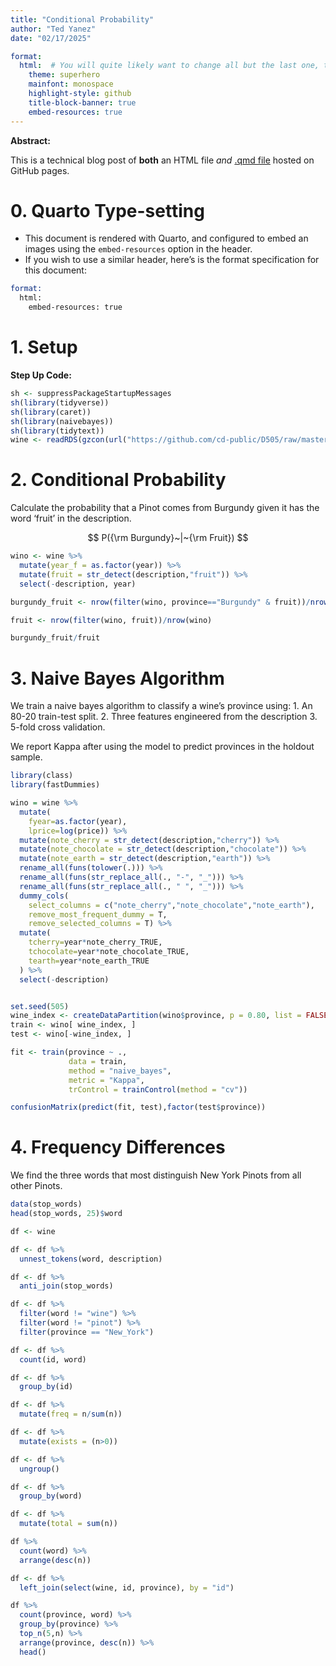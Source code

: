 ```yaml
---
title: "Conditional Probability"
author: "Ted Yanez"
date: "02/17/2025"

format: 
  html:  # You will quite likely want to change all but the last one, to taste
    theme: superhero  
    mainfont: monospace
    highlight-style: github
    title-block-banner: true
    embed-resources: true
---
```


**Abstract:**

This is a technical blog post of **both** an HTML file *and* [.qmd file](https://raw.githubusercontent.com/cd-public/D505/refs/heads/master/hws/src/cond.qmd) hosted on GitHub pages.

# 0. Quarto Type-setting

- This document is rendered with Quarto, and configured to embed an images using the `embed-resources` option in the header.
- If you wish to use a similar header, here's is the format specification for this document:

```email
format: 
  html:
    embed-resources: true
```

# 1. Setup

**Step Up Code:**

```r
sh <- suppressPackageStartupMessages
sh(library(tidyverse))
sh(library(caret))
sh(library(naivebayes))
sh(library(tidytext))
wine <- readRDS(gzcon(url("https://github.com/cd-public/D505/raw/master/dat/pinot.rds")))
```

# 2. Conditional Probability

Calculate the probability that a Pinot comes from Burgundy given it has the word 'fruit' in the description.

$$
P({\rm Burgundy}~|~{\rm Fruit})
$$

```r
wino <- wine %>% 
  mutate(year_f = as.factor(year)) %>% 
  mutate(fruit = str_detect(description,"fruit")) %>%
  select(-description, year)

burgundy_fruit <- nrow(filter(wino, province=="Burgundy" & fruit))/nrow(wino)

fruit <- nrow(filter(wino, fruit))/nrow(wino)

burgundy_fruit/fruit
```

# 3. Naive Bayes Algorithm

We train a naive bayes algorithm to classify a wine's province using:
1. An 80-20 train-test split.
2. Three features engineered from the description
3. 5-fold cross validation.

We report Kappa after using the model to predict provinces in the holdout sample.

```r
library(class)
library(fastDummies)

wino = wine %>%
  mutate(
    fyear=as.factor(year),
    lprice=log(price)) %>%
  mutate(note_cherry = str_detect(description,"cherry")) %>%
  mutate(note_chocolate = str_detect(description,"chocolate")) %>%
  mutate(note_earth = str_detect(description,"earth")) %>%
  rename_all(funs(tolower(.))) %>% 
  rename_all(funs(str_replace_all(., "-", "_"))) %>% 
  rename_all(funs(str_replace_all(., " ", "_"))) %>%
  dummy_cols(
    select_columns = c("note_cherry","note_chocolate","note_earth"),
    remove_most_frequent_dummy = T, 
    remove_selected_columns = T) %>%
  mutate(
    tcherry=year*note_cherry_TRUE,
    tchocolate=year*note_chocolate_TRUE,
    tearth=year*note_earth_TRUE
  ) %>%
  select(-description)


set.seed(505)
wine_index <- createDataPartition(wino$province, p = 0.80, list = FALSE)
train <- wino[ wine_index, ]
test <- wino[-wine_index, ]

fit <- train(province ~ .,
             data = train, 
             method = "naive_bayes",
             metric = "Kappa",
             trControl = trainControl(method = "cv"))

confusionMatrix(predict(fit, test),factor(test$province))
```


# 4. Frequency Differences

We find the three words that most distinguish New York Pinots from all other Pinots.

```r
data(stop_words)
head(stop_words, 25)$word

df <- wine

df <- df %>%
  unnest_tokens(word, description)

df <- df %>%
  anti_join(stop_words)

df <- df %>%
  filter(word != "wine") %>%
  filter(word != "pinot") %>%
  filter(province == "New_York")

df <- df %>%
  count(id, word) 

df <- df %>%
  group_by(id)

df <- df %>% 
  mutate(freq = n/sum(n))

df <- df %>% 
  mutate(exists = (n>0))

df <- df %>% 
  ungroup()

df <- df %>% 
  group_by(word)

df <- df %>%
  mutate(total = sum(n))

df %>% 
  count(word) %>%
  arrange(desc(n))

df <- df %>% 
  left_join(select(wine, id, province), by = "id")

df %>% 
  count(province, word) %>%
  group_by(province) %>% 
  top_n(5,n) %>% 
  arrange(province, desc(n)) %>%
  head()

```

